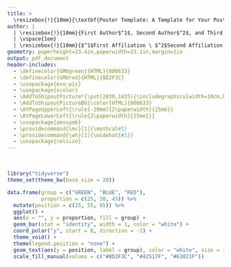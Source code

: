 ```yaml
---
title: >
  \resizebox{!}{10mm}{\textbf{Poster Template: A Template for Your Poster}}
author: |
  | \resizebox{!}{10mm}{First Author$^1$, Second Author$^2$, and Third Author$^3$} 
  | \vspace{1em}
  | \resizebox{!}{10mm}{$^1$First Affiliation \ $^2$Second Affiliation \ $^3$Third Affiliation}
geometry: paperheight=23.4in,paperwidth=33.1in,margin=1in
output: pdf_document
header-includes:
  - \definecolor{GMUgreen}{HTML}{006633}
  - \definecolor{GMUred}{HTML}{8D2F3C}
  - \usepackage{eso-pic} 
  - \usepackage{xcolor}
  - \AddToShipoutPicture*{\put(2030,1435){\includegraphics[width=10cm,height=10cm]{Mason.png}}}
  - \AddToShipoutPictureBG{\color[HTML]{006633}
  - \AtPageUpperLeft{\rule[-20mm]{2\paperwidth}{25mm}}
  - \AtPageLowerLeft{\rule{2\paperwidth}{25mm}}}
  - \usepackage{amssymb}
  - \providecommand{\mc}[1]{\mathcal#1}
  - \providecommand{\wh}[1]{\widehat{#1}}
  - \usepackage{relsize}
---
```

\pagenumbering{gobble}
\hspace{-10 in} \textcolor{GMUgreen}{\rule{2\paperwidth}{1pt}}
\vspace{1cm}

```{=latex}
\newenvironment{cols}[1][]{}{}

\newenvironment{col}[1]{\begin{minipage}{#1}\ignorespaces}{%
\end{minipage}
\ifhmode\unskip\fi
\aftergroup\useignorespacesandallpars}

\def\useignorespacesandallpars#1\ignorespaces\fi{%
#1\fi\ignorespacesandallpars}

\makeatletter
\def\ignorespacesandallpars{%
  \@ifnextchar\par
    {\expandafter\ignorespacesandallpars\@gobble}%
    {}%
}
\makeatother
```


:::::: {.cols data-latex=""}

::: {.col data-latex="{0.46\textwidth}"}

\centering

\resizebox{!}{10mm}{\textbf{I would start at the beginning}}

\vspace{2em}

\begin{flushleft} 
\Huge In this first section I would write what I did and why it is important. I would write simply so that anyone can understand it. You can save the technical details for the next section. Consider using \textcolor{GMUred}{color} and/or \textbf{boldface} for emphasis. For example:

\vspace{1 em}

We prove a \textcolor{GMUred}{\textbf{really}} important theorem. The theorem is important because:
\end{flushleft}

\vspace{2em}

\Huge
  \begin{enumerate}
    \setlength\itemsep{.5em}
    \setlength\itemindent{1cm}
    \item Our theorem \textcolor{GMUred}{\textbf{generalizes}} other theorems.
    \item Our theorem has a lot of really cool symbols.
    \item Our theorem takes up \textcolor{GMUred}{\textbf{many}} pages.
    \item Our theorem has many lemmas and corollaries.
  \end{enumerate}

\vspace{3em}

\resizebox{!}{10mm}{\textbf{Then provide one or two technical details}}

\vspace{1em}

\begin{flushleft} 
\Huge \textbf{Sketch of Main Theorem}

\vspace{1em}

Let $X$ denote the set of all possible bagel toppings, and let $\Sigma$ denote a $\sigma$-algebra over $X$. Consider the LaBagel measure $\mu$. We prove that if an everything bagel has LaBagel measure 1, then a raisin bagel must have LaBagel measure 0.

\end{flushleft}

\vspace{1em}

\Huge
  \begin{itemize}
    \setlength\itemsep{1em}
    \item \textcolor{GMUred}{\textbf{Step One}} — Let $E$ denote the set of all toppings on an everything bagel. $E$ = \{caraway seeds, garlic flakes, onion flakes, poppy seeds, sesame seeds, salt\}. Denote a raisin bagel by the singleton \{raisins\}.
    \item \textcolor{GMUred}{\textbf{Step Two}} — By definition, \{raisins\} $\notin E$. Therefore, \{raisins\} $\in X \setminus E$. 
    \item \textcolor{GMUred}{\textbf{Step Three}} — Since $\mu$ is a measure, it satisfies countable additivity. In particular, $\mu(E) = 1 \Rightarrow \mu(X \setminus E) = 0$. But $\{raisins\} \in X \setminus E$. It follows that $\mu(\{raisins\}) = 0$.
  \end{itemize}

\vspace{3em}    

\resizebox{!}{10mm}{\textbf{End with some final thoughts}}

\vspace{1em}

\begin{flushleft} 
I would keep the conclusion simple. No additional technical details. For example:
\end{flushleft} 

\vspace{1em}

\Huge
  \begin{itemize}
    \setlength\itemsep{.5em}
      \item Our theorem helps scientists use \textcolor{GMUred}{\textbf{big data}} and \textcolor{GMUred}{\textbf{deep learning}} to advance the \textcolor{GMUred}{\textbf{social good}}.
     \item Our theorem has several limitations. For example, it has \textcolor{GMUred}{\textbf{too few}} assumptions. It solves the problem \textcolor{GMUred}{\textbf{too well}}. \textcolor{GMUred}{\textbf{Too many}} people will benefit. 
     \item In future work, we will extend our theorem to solve previously unsolvable problems in other fields. 
  \end{itemize}
  
\vspace{4.3em}

:::

::: {.col data-latex="{0.08\textwidth}"}
\ 
<!-- EMPTY SPACE BETWEEN COLUMNS -->
:::

::: {.col data-latex="{0.46\textwidth}"}

\centering

\resizebox{!}{10mm}{\textbf{Here is a picture that summarizes the main idea}}

\vspace{2em}

\begin{flushleft} 
\Huge I would use one of the palettes provided by Mason's Office of University Branding https://ocm.gmu.edu/mason-brand/visual-identity-and-style/color.
\end{flushleft}

\vspace{5em}

```r
library("tidyverse")
theme_set(theme_bw(base_size = 20))

data.frame(group = c("GREEN", "BLUE", "RED"),
           proportion = c(25, 30, 45)) %>% 
  mutate(position = c(25, 55, 85)) %>%
  ggplot() +
  aes(x = "", y = proportion, fill = group) +
  geom_bar(stat = "identity", width = 1, color = "white") +
  coord_polar("y", start = 0, direction = -1) +
  theme_void() + 
  theme(legend.position = "none") +
  geom_text(aes(y = position, label = group), color = "white", size = 10) +
  scale_fill_manual(values = c("#8D2F3C", "#42517F", "#63821F"))
```

\vspace{6.5em}

\resizebox{!}{10mm}{\textbf{Select References}}
\vspace{2em}
\begin{enumerate}
\setlength\itemsep{2em}
\Huge
\item Author’s Last Name, First Name. Title of Book. Edition, Publisher, Year of publication. Retrieved Month, Day, Year, from website.com
\item Author’s Last Name, First Name. Title of Book. Edition, Publisher, Year of publication. Retrieved Month, Day, Year, from website.com
\item Author’s Last Name, First Name. Title of Book. Edition, Publisher, Year of publication. Retrieved Month, Day, Year, from website.com
\end{enumerate}

\vspace{8em}

:::

::::::
